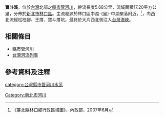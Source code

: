 {{河流|寶斗溪||5.68|－|－|17.20|中湖|[[台灣海峽|台灣海峽]]|[[台灣|台灣]]|}}
'''寶斗溪'''，位於[[台灣|台灣]]北部之[[縣市管河川|縣市管河川]]，幹流長度5.68公里，流域面積17.20平方公里，分佈於[[新北市|新北市]][[林口區|林口區]]。主流發源於林口區中湖-{里}-中湖聚落附近，<ref>《臺北縣林口鄉行政區域圖》，內政部，2007年6月</ref>，向西北流經松柏腳、王厝、寶斗厝坑，最終於大片西北側注入[[台灣海峽|台灣海峽]]。

==相關條目==
*[[縣市管河川|縣市管河川]]
*[[台灣河流列表|台灣河流列表]]

==參考資料及注釋==
<div class="references-small">
<references />
</div>

{{台灣河流}}
[[category:台灣縣市管河川水系|category:台灣縣市管河川水系]]
[[Category:新北市河川|Category:新北市河川]]